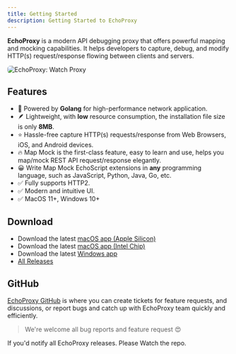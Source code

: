 ```yaml
---
title: Getting Started
description: Getting Started to EchoProxy
---
```



**EchoProxy** is a modern API debugging proxy that offers powerful mapping and mocking capabilities. 
It helps developers to capture, debug, and modify HTTP(s) request/response flowing between clients and servers.

<Image src={proxyImage} style="border-radius:6px;" alt="EchoProxy: Watch Proxy" />

## Features
* 🚀 Powered by **Golang** for high-performance network application.
* 🪶 Lightweight, with **low** resource consumption, the installation file size is only **8MB**. 
* ⭐️ Hassle-free capture HTTP(s) requests/response from Web Browsers, iOS, and Android devices.
* 🔥 Map Mock is the first-class feature, easy to learn and use, helps you map/mock REST API request/response elegantly.
* 😀 Write Map Mock EchoScript extensions in **any** programming language, such as JavaScript, Python, Java, Go, etc.
* ✅ Fully supports HTTP2.
* ✅ Modern and intuitive UI.
* ✅ MacOS 11+, Windows 10+

## Download 
* Download the latest [macOS app (Apple Silicon)](https://github.com/echolabx/echoproxy/releases/download/v0.9.2/EchoProxy-0.9.2-mac-arm64.dmg)
* Download the latest [macOS app (Intel Chip)](https://github.com/echolabx/echoproxy/releases/download/v0.9.2/EchoProxy-0.9.2-mac-amd64.dmg)
* Download the latest [Windows app](https://github.com/echolabx/echoproxy/releases/download/v0.9.2/EchoProxy-0.9.2-windows-amd64.zip)
* [All Releases](https://github.com/echolabx/echoproxy/releases)

## GitHub

[EchoProxy GitHub](https://github.com/echolabx/echoproxy) is where you can create tickets for feature requests, 
and discussions, or report bugs and catch up with EchoProxy team quickly and efficiently.

> We're welcome all bug reports and feature request 😍

If you'd notify all EchoProxy releases. Please Watch the repo.
